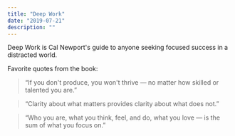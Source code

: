 ```yaml
---
title: "Deep Work"
date: "2019-07-21"
description: ""
---
```


Deep Work is Cal Newport's guide to anyone seeking focused success in a distracted world.

Favorite quotes from the book:

> “If you don't produce, you won't thrive — no matter how skilled or talented you are.”

> “Clarity about what matters provides clarity about what does not.”

> “Who you are, what you think, feel, and do, what you love — is the sum of what you focus on.”

